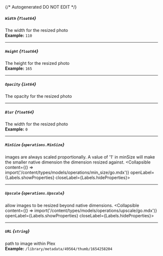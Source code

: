 {/* Autogenerated DO NOT EDIT  */}

##### `Width` *{`float64`}*
The width for the resized photo
<br/>
**Example:** `110`

---
##### `Height` *{`float64`}*
The height for the resized photo
<br/>
**Example:** `165`

---
##### `Opacity` *{`int64`}*
The opacity for the resized photo

---
##### `Blur` *{`float64`}*
The width for the resized photo
<br/>
**Example:** `0`

---
##### `MinSize` *{`operations.MinSize`}*
images are always scaled proportionally. A value of '1' in minSize will make the smaller native dimension the dimension resized against.
<Collapsible content={() => import('/content/types/models/operations/min_size/go.mdx')} openLabel={Labels.showProperties} closeLabel={Labels.hideProperties}>
</Collapsible>

---
##### `Upscale` *{`operations.Upscale`}*
allow images to be resized beyond native dimensions.
<Collapsible content={() => import('/content/types/models/operations/upscale/go.mdx')} openLabel={Labels.showProperties} closeLabel={Labels.hideProperties}>
</Collapsible>

---
##### `URL` *{`string`}*
path to image within Plex
<br/>
**Example:** `/library/metadata/49564/thumb/1654258204`


